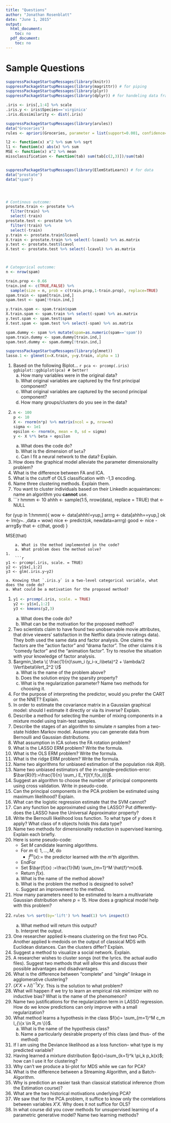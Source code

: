 ```yaml
---
title: "Questions"
author: "Jonathan Rosenblatt"
date: "June 1, 2015"
output:
  html_document:
    toc: no
  pdf_document:
    toc: no
---
```


# Sample Questions
```r
suppressPackageStartupMessages(library(knitr))
suppressPackageStartupMessages(library(magrittr)) # for piping
suppressPackageStartupMessages(library(plyr))
suppressPackageStartupMessages(library(dplyr)) # for handeling data frames

.iris <- iris[,1:4] %>% scale
.iris.y <- iris$Species=='virginica'
.iris.dissimilarity <- dist(.iris)

suppressPackageStartupMessages(library(arules)) 
data("Groceries")
rules <- apriori(Groceries, parameter = list(support=0.001, confidence=0.5))

l2 <- function(x) x^2 %>% sum %>% sqrt 
l1 <- function(x) abs(x) %>% sum  
MSE <- function(x) x^2 %>% mean 
missclassification <- function(tab) sum(tab[c(2,3)])/sum(tab)


suppressPackageStartupMessages(library(ElemStatLearn)) # for data
data("prostate")
data("spam")




# Continous outcome:
prostate.train <- prostate %>% 
  filter(train) %>% 
  select(-train)
prostate.test <- prostate %>% 
  filter(!train) %>% 
  select(-train)
y.train <- prostate.train$lcavol
X.train <- prostate.train %>% select(-lcavol) %>% as.matrix
y.test <- prostate.test$lcavol
X.test <- prostate.test %>% select(-lcavol) %>% as.matrix



# Categorical outcome:
n <- nrow(spam)

train.prop <- 0.66
train.ind <- c(TRUE,FALSE) %>%  
  sample(size = n, prob = c(train.prop,1-train.prop), replace=TRUE)
spam.train <- spam[train.ind,]
spam.test <- spam[!train.ind,]

y.train.spam <- spam.train$spam
X.train.spam <- spam.train %>% select(-spam) %>% as.matrix
y.test.spam <- spam.test$spam
X.test.spam <- spam.test %>% select(-spam) %>% as.matrix

spam.dummy <- spam %>% mutate(spam=as.numeric(spam=='spam'))
spam.train.dummy <- spam.dummy[train.ind,]
spam.test.dummy <- spam.dummy[!train.ind,]

suppressPackageStartupMessages(library(glmnet))
lasso.1 <- glmnet(x=X.train, y=y.train, alpha = 1)

```



1. Based on the following Biplot... \newline
    ```r
pca <- prcomp(.iris)
ggbiplot::ggbiplot(pca) # better!
```
    a. How many variables were in the original data?
    a. What original variables are captured by the first principal component?
    a. What original variables are captured by the second principal component?
    a. How many groups/clusters do you see in the data?
1. 
    ```r
n <- 100
p <- 10
X <- rnorm(n*p) %>% matrix(ncol = p, nrow=n)
sigma <- 1e1
epsilon <- rnorm(n, mean = 0, sd = sigma)
y <- X %*% beta + epsilon
```
    a. What does the code do?
    a. What is the dimension of `beta`?
    a. Can I fit a neural network to the data? Explain.
1. How does the graphical model alleviate the parameter dimensionality problem? 
1. What is the difference between FA and ICA.
1. What is the cutoff of OLS classification with -1,3 encoding.
1. Name three clustering methods. Explain them.
1. You want to cluster individuals based on their LinkedIn acquaintances: name an algorithm you __cannot__ use. 
1. 
    ```r
hmmm <- 10
ahhh <- sample(1:5, nrow(data), replace = TRUE)
that <- NULL

for (yup in 1:hmmm){
  wow <- data[ahhh!=yup,]
  arrrg <-  data[ahhh==yup,] 
  ok <- lm(y~. ,data = wow)
  nice <- predict(ok, newdata=arrrg)
  good <-  nice - arrrg$y
  that <- c(that, good)
}

MSE(that)
```
    a. What is the method implemented in the code?
    a. What problem does the method solve?
1. 
    ```r
y1 <- prcomp(.iris, scale. = TRUE) 
y2 <- y1$x[,1:2]
y3 <- glm(.iris.y~y2)
```
    a. Knowing that `.iris.y` is a two-level categorical variable, what does the code do?
    a. What could be a motivation for the proposed method?
1. 
    ```r
y1 <- prcomp(.iris, scale. = TRUE) 
y2 <- y1$x[,1:2]
y3 <- kmeans(y2,3)
```
    a. What does the code do?
    a. What can be the motivation for the proposed method?
1. Two scientists claim to have found two unobservable movie attributes, that drive viewers' satisfaction in the Netflix data (movie ratings data). They both used the same data and factor analysis. One claims the factors are the "action factor" and "drama factor". The other claims it is "comedy factor" and the "animation factor". Try to resolve the situation with your knowledge of factor analysis.
1. 
$argmin_\beta \{ \frac{1}{n}\sum_i (y_i-x_i\beta)^2 + \lambda/2 \Vert\beta\Vert_2^2 \}$
    a. What is the name of the problem above?
    a. Does the solution enjoy the sparsity property?
    a. What is the regularization parameter? Name two methods for choosing it.
1. For the purpose of interpreting the predictor, would you prefer the CART or the NNET? Explain.
1. In order to estimate the covariance matrix in a Gaussian  graphical model: should I estimate it directly or via its inverse? Explain.
1. Describe a method for selecting the number of mixing components in a mixture model using train-test samples.
1. Describe the stages of an algorithm to simulate $n$ samples from a two-state hidden Markov model. Assume you can generate data from Bernoulli and Gaussian distributions.
1. What assumption in ICA solves the FA rotation problem?
1. What is the LASSO ERM problem? Write the formula.
1. What is the OLS ERM problem? Write the formula.
1. What is the ridge ERM problem? Write the formula.
1. Name two algorithms for unbiased estimation of the population risk $R(\theta)$.
1. Name two unbiased estimators of the in-sample--prediction-error:
$\bar{R}(f):=\frac{1}{n} \sum_i E_Y[l(Y,f(x_i))]$.
1. Suggest an algorithm to choose the number of principal components using cross validation. Write in pseudo-code.
1. Can the principal components in the PCA problem be estimated using maximum likelihood? Explain.
1. What can the logistic regression estimate that the SVM cannot?
1. Can any function be approximated using the LASSO? Put differently- does the LASSO have the Universal Approximator property?
1. Write the Bernoulli likelihood loss function. To what type of $y$ does it apply? What class of `R` objects holds this data type?
1. Name two methods for dimensionality reduction in supervised learning. Explain each briefly.
1. Here is some pseudo-code:
    - Set $M$ candidate learning algorithms.
    - For $m \in 1,\dots,M$, do
        - $\hat{f}^m(x) :=$ the predictor learned with the $m$'th algorithm.
    - EndFor
    - Set $\bar{f}(x) :=\frac{1}{M} \sum_{m=1}^M \hat{f}^m(x)$. 
    - Return $\bar{f}(x)$.
    a. What is the name of the method above? 
    a. What is the problem the method is designed to solve?
    a. Suggest an improvement to the method.
1. How many parameters need to be estimated to learn a multivariate Gaussian distribution where $p=15$. How does a graphical model help with this problem?
1.  
    ```r
rules %>% sort(by='lift') %>% head(1) %>% inspect()
```
    a. What method will return this output? 
    a. Interpret the output.
1. One researcher applied k-means clustering on the first two PCs. Another applied k-medoids on the output of classical MDS with Euclidean distances. Can the clusters differ? Explain.
1. Suggest a method to visualize a social network. Explain.
1. A researcher wishes to cluster songs (not the lyrics. the actual audio files). Suggest two methods that will allow this and discuss their possible advantages and disadvantages.
1. What is the difference between "complete" and "single" linkage in agglomerative clustering?
1. $(X'X+\lambda I)^{-1}X'y$. This is the solution to what problem? 
1. What will happen if we try to learn an empirical risk minimizer with no inductive bias? What is the name of the phenomenon?
1. Name two justifications for the regularization term in LASSO regression. How do we know predictions can only improve with a small regularization?
1. What method learns a hypothesis in the class $f(x)= \sum_{m=1}^M c_m I_{\{x \in R_m  \}}$.
    a. What is the name of the hypothesis class? 
    a. Name a particularly desirable property of this class (and thus- of the method)
1. If I am using the Deviance likelihood as a loss function-- what type is my predicted variable?
1. Having learned a mixture distribution $p(x)=\sum_{k=1}^k \pi_k p_k(x)$; how can I use it for clustering?
1. Why can't we produce a bi-plot for MDS while we can for PCA?
1. What is the difference between a Streaming Algorithm, and a Batch-Algorithm.
1. Why is prediction an easier task than classical statistical inference (from the Estimation course)?
1. What are the two historical motivations underlying PCA?
1. We saw that for the PCA problem, it suffice to know only the correlations between variables $X'X$. Why does it not suffice for OLS?
1. In what course did you cover methods for unsupervised learning of a parametric generative model? Name two learning methods?


